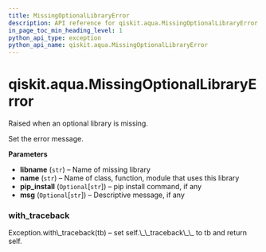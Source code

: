 ```yaml
---
title: MissingOptionalLibraryError
description: API reference for qiskit.aqua.MissingOptionalLibraryError
in_page_toc_min_heading_level: 1
python_api_type: exception
python_api_name: qiskit.aqua.MissingOptionalLibraryError
---
```


# qiskit.aqua.MissingOptionalLibraryError

<Class id="qiskit.aqua.MissingOptionalLibraryError" github="https://github.com/qiskit-community/qiskit-aqua/tree/stable/0.9/qiskit/aqua/missing_optional_library_error.py" signature="MissingOptionalLibraryError(libname, name, pip_install=None, msg=None)">
  Raised when an optional library is missing.

  Set the error message.

  **Parameters**

  *   **libname** (`str`) – Name of missing library
  *   **name** (`str`) – Name of class, function, module that uses this library
  *   **pip\_install** (`Optional`\[`str`]) – pip install command, if any
  *   **msg** (`Optional`\[`str`]) – Descriptive message, if any

  ### with\_traceback

  <Function id="qiskit.aqua.MissingOptionalLibraryError.with_traceback" name="with_traceback" signature="with_traceback()">
    Exception.with\_traceback(tb) – set self.\_\_traceback\_\_ to tb and return self.
  </Function>
</Class>

